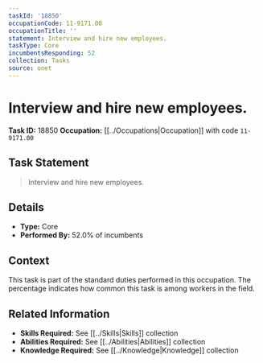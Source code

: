 ```yaml
---
taskId: '18850'
occupationCode: 11-9171.00
occupationTitle: ''
statement: Interview and hire new employees.
taskType: Core
incumbentsResponding: 52
collection: Tasks
source: onet
---
```

# Interview and hire new employees.

**Task ID:** 18850
**Occupation:** [[../Occupations|Occupation]] with code `11-9171.00`

## Task Statement

> Interview and hire new employees.

## Details

- **Type:** Core
- **Performed By:** 52.0% of incumbents

## Context

This task is part of the standard duties performed in this occupation. The percentage indicates how common this task is among workers in the field.

## Related Information

- **Skills Required:** See [[../Skills|Skills]] collection
- **Abilities Required:** See [[../Abilities|Abilities]] collection
- **Knowledge Required:** See [[../Knowledge|Knowledge]] collection
